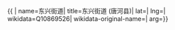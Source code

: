 {{ {{{1|PRC admin/showdata}}}|
name=东兴街道|
title=东兴街道 (唐河县)|
lat=|
lng=|
wikidata=Q10869526|
wikidata-original-name=|
arg={{{arg|}}}}}